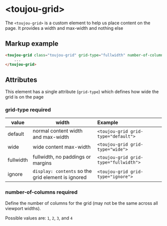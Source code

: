 # &lt;toujou-grid&gt;
The `<toujou-grid>` is a custom element to help us place content on the page. It provides a width and max-width and nothing else


## Markup example
```html
<toujou-grid class="toujou-grid" grid-type="fullwidth" number-of-columns="4">
    ...
</toujou-grid>
```


## Attributes
This element has a single attribute (`grid-type`) which defines how wide the grid is on the page


### grid-type <toujou-chip class="toujou-chip" chip-bg-color="warning">required</toujou-chip>

| value     | width                                              | Example                               |
|-----------|----------------------------------------------------|:--------------------------------------|
| default   | normal content width and max-width                 | `<toujou-grid grid-type="default">`   |
| wide      | wide content max-width                             | `<toujou-grid grid-type="wide">`      |
| fullwidth | fullwidth, no paddings or margins                  | `<toujou-grid grid-type="fullwidth">` |
| ignore    | `display: contents` so the grid element is ignored | `<toujou-grid grid-type="ignore">`    |

### number-of-columns <toujou-chip class="toujou-chip" chip-bg-color="warning">required</toujou-chip>
Define the number of columns for the grid (may not be the same across all viewport widths).

Possible values are: `1`, `2`, `3`, and `4`
